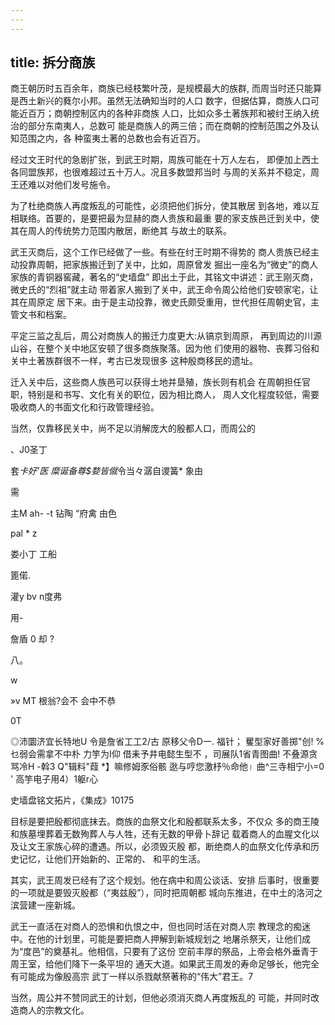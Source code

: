 ```yaml
---
---
---
```

title: 拆分商族
---



商王朝历时五百余年，商族已经枝繁叶茂，是规模最大的族群, 而周当时还只能算是西土新兴的蕤尔小邦。虽然无法确知当时的人口 数字，但据估算，商族人口可能近百万；商朝控制区内的各种非商族 人口，比如众多土著族邦和被纣王纳入统治的部分东南夷人，总数可 能是商族人的两三倍；而在商朝的控制范围之外及认知范围之内，各 种蛮夷土著的总数也会有近百万。

经过文王时代的急剧扩张，到武王时期，周族可能在十万人左右， 即便加上西土各同盟族邦，也很难超过五十万人。况且多数盟邦当时 与周的关系并不稳定，周王还难以对他们发号施令。

为了杜绝商族人再度叛乱的可能性，必须把他们拆分，使其散居 到各地，难以互相联络。首要的，是要把最为显赫的商人贵族和最重 要的家支族邑迁到关中，使其在周人的传统势力范围内散居，断绝其 与故土的联系。

武王灭商后，这个工作已经做了一些。有些在纣王时期不得势的 商人贵族已经主动投靠周朝，把家族搬迁到了关中，比如，周原曾发 掘出一座名为“微史”的商人家族的青铜器窖藏，著名的“史墙盘” 即出土于此，其铭文中讲述：武王刚灭商，微史氏的“烈祖”就主动 带着家人搬到了关中，武王命令周公给他们安顿家宅，让其在周原定 居下来。由于是主动投靠，微史氏颇受重用，世代担任周朝史官，主 管文书和档案。

平定三监之乱后，周公对商族人的搬迁力度更大:从镐京到周原， 再到周边的川源山谷，在整个关中地区安顿了很多商族聚落。因为他 们使用的器物、丧葬习俗和关中土著族群很不一样，考古已发现很多 这种殷商移民的遗址。

迁入关中后，这些商人族邑可以获得土地并垦殖，族长则有机会 在周朝担任官职，特别是和书写、文化有关的职位，因为相比商人， 周人文化程度较低，需要吸收商人的书面文化和行政管理经验。

当然，仅靠移民关中，尚不足以消解庞大的殷都人口，而周公的

、J0圣丁

套*卡好’医 糜诞备尊$婺皆僦*令当々潺自谡簧* 象由

需

主M ah- -t 钻陶 “府禽 由色

pal * z

娄小丁 工船

篦偌.

灌y bv n度弗

用-

詹盾 0 却 ?

八。

w

»v MT 根翁?会不 会中不恭

0T

◎沛圜济宜长特地U 令是詹省工工2/古 原移父令D一. 福针； 矍型家好善掷"创! %乜弱会需拿不中朴 力竽为I仰 借耒予井电懿生型不 ，司展队1省青图曲! 不叠源贪骂冷H -斡3 Q"辑料"葭 *】嘛修姆豕俗骸 逖与哼您激杼％命他। 曲^三寺相宁小=0 ' 高竽电子用4）1躯r心

史墙盘铭文拓片，《集成》10175

目标是要把殷都彻底抹去。商族的血祭文化和殷都联系太多，不仅众 多的商王陵和族墓埋葬着无数殉葬人与人牲，还有无数的甲骨卜辞记 载着商人的血腥文化以及让文王家族心碎的遭遇。所以，必须毁灭殷 都，断绝商人的血祭文化传承和历史记忆，让他们开始新的、正常的、 和平的生活。

其实，武王周发已经有了这个规划。他在病中和周公谈话、安排 后事时，很重要的一项就是要毁灭殷都（“夷兹殷”），同时把周朝都 城向东推进，在中土的洛河之滨营建一座新城。

武王一直活在对商人的恐惧和仇恨之中，但也同时活在对商人宗 教理念的痴迷中。在他的计划里，可能是要把商人押解到新城规划之 地屠杀祭天，让他们成为“度邑”的奠基礼。他相信，只要有了这份 空前丰厚的祭品，上帝会格外垂青于周王室，给他们降下一条平坦的 通天大道。如果武王周发的寿命足够长，他完全有可能成为像殷高宗 武丁一样以杀戮献祭著称的“伟大”君王。7

当然，周公并不赞同武王的计划，但他必须消灭商人再度叛乱的 可能，并同时改造商人的宗教文化。
